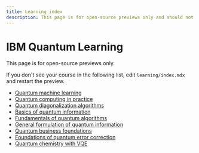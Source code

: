 ```yaml
---
title: Learning index
description: This page is for open-source previews only and should not be synced to inner-source.
---
```


# IBM Quantum Learning

This page is for open-source previews only.

If you don't see your course in the following list, edit `learning/index.mdx` and restart the preview.

- [Quantum machine learning](/learning/courses/quantum-machine-learning)
- [Quantum computing in practice](/learning/courses/quantum-computing-in-practice)
- [Quantum diagonalization algorithms](/learning/courses/quantum-diagonalization-algorithms)
- [Basics of quantum information](/learning/courses/basics-of-quantum-information)
- [Fundamentals of quantum algorithms](/learning/courses/fundamentals-of-quantum-algorithms)
- [General formulation of quantum information](/learning/courses/general-formulation-of-quantum-information)
- [Quantum business foundations](/learning/courses/quantum-business-foundations)
- [Foundations of quantum error correction](/learning/courses/foundations-of-quantum-error-correction)
- [Quantum chemistry with VQE](/learning/courses/quantum-chem-with-vqe)
